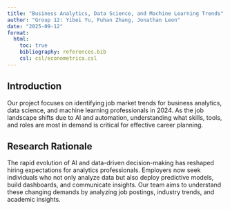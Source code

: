 ```yaml
---
title: "Business Analytics, Data Science, and Machine Learning Trends"
author: "Group 12: Yibei Yu, Fuhan Zhang, Jonathan Leon"
date: "2025-09-12"
format:
  html:
    toc: true
    bibliography: references.bib
    csl: csl/econometrica.csl
---
```


## Introduction

Our project focuses on identifying job market trends for business analytics, data science, and machine learning professionals in 2024. As the job landscape shifts due to AI and automation, understanding what skills, tools, and roles are most in demand is critical for effective career planning.

## Research Rationale

The rapid evolution of AI and data-driven decision-making has reshaped hiring expectations for analytics professionals. Employers now seek individuals who not only analyze data but also deploy predictive models, build dashboards, and communicate insights. Our team aims to understand these changing demands by analyzing job postings, industry trends, and academic insights.
